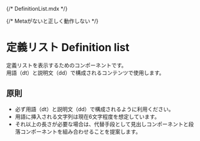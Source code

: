 {/* DefinitionList.mdx */}


{/* Metaがないと正しく動作しない */}

<Meta title="DefinitionList" of={DefinitionListStories} />

# 定義リスト Definition list

定義リストを表示するためのコンポーネントです。  
用語（dt）と説明文（dd）で構成されるコンテンツで使用します。

## 原則

- 必ず用語（dt）と説明文（dd）で構成されるように利用ください。
- 用語に挿入される文字列は現在6文字程度を想定しています。
- それ以上の長さが必要な場合は、代替手段として見出しコンポーネントと段落コンポーネントを組み合わせることを提案します。

<Canvas />
<Controls />
